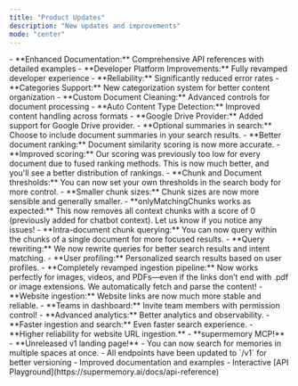 ```yaml
---
title: "Product Updates"
description: "New updates and improvements"
mode: "center"
---
```


<Update label="2025-04-30" description="Major Platform Updates">
  - **Enhanced Documentation:** Comprehensive API references with detailed examples
  - **Developer Platform Improvements:** Fully revamped developer experience
  - **Reliability:** Significantly reduced error rates
  - **Categories Support:** New categorization system for better content organization
  - **Custom Document Cleaning:** Advanced controls for document processing
  - **Auto Content Type Detection:** Improved content handling across formats
</Update>

<Update label="2025-04-28" description="Google Drive Provider Added">
  - **Google Drive Provider:** Added support for Google Drive provider.
</Update>

<Update label="2025-04-27" description="More Improvements">
  - **Optional summaries in search:** Choose to include document summaries in your search results.
  - **Better document ranking:** Document similarity scoring is now more accurate.
</Update>

<Update label="2025-04-25" description="Recent Improvements">
  - **Improved scoring:** Our scoring was previously too low for every document due to fused ranking methods. This is now much better, and you'll see a better distribution of rankings.
  - **Chunk and Document thresholds:** You can now set your own thresholds in the search body for more control.
  - **Smaller chunk sizes:** Chunk sizes are now more sensible and generally smaller.
  - **onlyMatchingChunks works as expected:** This now removes all context chunks with a score of 0 (previously added for chatbot context). Let us know if you notice any issues!
  - **Intra-document chunk querying:** You can now query within the chunks of a single document for more focused results.
</Update>

<Update label="2025-04-24" description="Query Rewriting & User Profiling">
  - **Query rewriting:** We now rewrite queries for better search results and intent matching.
  - **User profiling:** Personalized search results based on user profiles.
</Update>

<Update label="2025-04-18" description="Ingestion Pipeline Revamp">
  - **Completely revamped ingestion pipeline:** Now works perfectly for images, videos, and PDFs—even if the links don’t end with .pdf or image extensions. We automatically fetch and parse the content!
  - **Website ingestion:** Website links are now much more stable and reliable.
</Update>

<Update label="2025-04-14" description="Weekend Launches">
  - **Teams in dashboard:** Invite team members with permission control!
  - **Advanced analytics:** Better analytics and observability.
  - **Faster ingestion and search:** Even faster search experience.
  - **Higher reliability for website URL ingestion.**
  - **supermemory MCP!**
  - **Unreleased v1 landing page!**
</Update>

<Update label="2025-02-01" description="v0.1.1">
  - You can now search for memories in multiple spaces at once.
  - All endpoints have been updated to `/v1` for better versioning
  - Improved documentation and examples
  - Interactive [API Playground](https://supermemory.ai/docs/api-reference)
</Update>